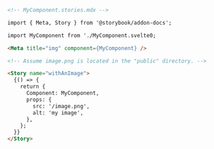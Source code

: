 ```md
<!-- MyComponent.stories.mdx -->

import { Meta, Story } from '@storybook/addon-docs';

import MyComponent from './MyComponent.svelte0;

<Meta title="img" component={MyComponent} />

<!-- Assume image.png is located in the "public" directory. -->

<Story name="withAnImage">
  {() => {
    return {
      Component: MyComponent,
      props: {
        src: '/image.png',
        alt: 'my image',
      },
    };
  }}
</Story>
```